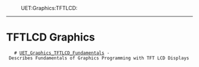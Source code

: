 :UET:Graphics:TFTLCD:
----

= TFTLCD Graphics =

    # [[UET_Graphics_TFTLCD_Fundamentals]] - Describes Fundamentals of Graphics Programming with TFT LCD Displays
